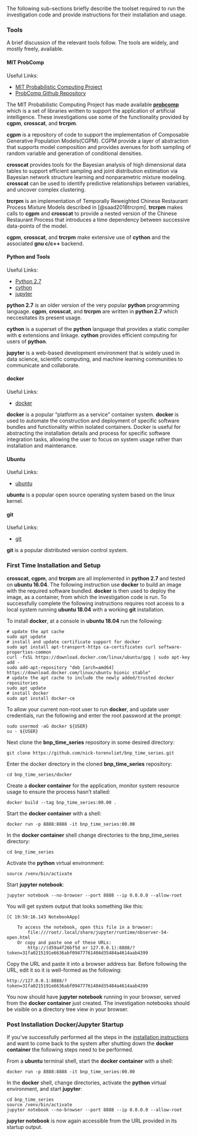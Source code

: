 The following sub-sections briefly describe the toolset required to run the investigation code and provide instructions for their installation and usage. 

### Tools
A brief discussion of the relevant tools follow.  The tools are widely, and mostly freely, available. 

#### MIT ProbComp
Useful Links:

* [MIT Probabilistic Computing Project](http://probcomp.csail.mit.edu/)
* [ProbComp Github Repository](https://github.com/probcomp/)

The MIT Probabilistic Computing Project has made available [__probcomp__](https://github.com/probcomp) which is a set of libraries written to support the application of artificial intelligence.   These investigations use some of the functionality provided by __cgpm__, __crosscat__, and __trcrpm__.  

__cgpm__ is a repository of code to support the implementation of Composable Generative Population Models(CGPM).  CGPM provide a layer of abstraction that supports model composition and provides avenues for both sampling of random variable and generation of conditional densities. 

__crosscat__ provides tools for the Bayesian analysis of high dimensional data tables to support efficient sampling and joint distribution estimation via Bayesian network structure learning and nonparametric mixture modeling.  __crosscat__ can be used to identify predictive relationships between variables, and uncover complex clustering.  

__trcrpm__ is an implementation of Temporally Reweighted Chinese Restaurant Process Mixture Models described in [@saad2018trcrpm].  __trcrpm__ makes calls to __cgpm__ and __crosscat__ to provide a nested version of the Chinese Restaurant Process that introduces a time dependency between successive data-points of the model.   

__cgpm__, __crosscat__, and __trcrpm__ make extensive use of __cython__ and the associated  __gnu c/c++__ backend. 

#### Python and Tools
Useful Links:

* [Python 2.7](https://www.python.org/)
* [cython](https://cython.org/)
* [jupyter](https://jupyter.org/)

__python 2.7__ is an older version of the very popular __python__ programming language. __cgpm__, __crosscat__, and __trcrpm__ are written in __python 2.7__ which neccesitates its present usage. 

__cython__ is a superset of the __python__ language that provides a static compiler with __c__ extensions and linkage.  __cython__ provides efficient computing for users of __python__.  

__jupyter__ is a web-based development environment that is widely used in data science, scientific computing, and machine learning communities to communicate and collaborate. 

#### docker
Useful Links:

* [docker](https://www.docker.com/)

__docker__ is a popular "platform as a service" container system. __docker__ is used to automate the construction and deployment of specific software bundles and functionality within isolated containers.   Docker is useful for abstracting the installation details and process for specific software integration tasks, allowing the user to focus on system usage rather than installation and maintenance. 

#### Ubuntu 
Useful Links:

* [ubuntu](https://ubuntu.com/)

__ubuntu__ is a popular open source operating system based on the linux kernel. 

#### git
Useful Links:

* [git](https://git-scm.com/)

__git__ is a popular distributed version control system. 

### First Time Installation and Setup {#installation}
__crosscat__, __cgpm__, and __trcrpm__ are all implemented in __python 2.7__ and tested on __ubuntu 16.04__.  The following instruction use __docker__ to build an image with the required software bundled.  __docker__ is then used to deploy the image, as a container, from which the investigation code is run.  To successfully complete the following instructions requires root access to a local system running __ubuntu 18.04__ with a working __git__ installation.

To install __docker__, at a console in __ubuntu 18.04__ run the following:
```
# update the apt cache
sudo apt update
# install and update certificate support for docker
sudo apt install apt-transport-https ca-certificates curl software-properties-common
curl -fsSL https://download.docker.com/linux/ubuntu/gpg | sudo apt-key add -
sudo add-apt-repository "deb [arch=amd64] https://download.docker.com/linux/ubuntu bionic stable"
# update the apt cache to include the newly added/trusted docker repositories
sudo apt update
# install docker
sudo apt install docker-ce
```
To allow your current non-root user to run __docker__, and update user credentials, run the following and enter the root password at the prompt:
```
sudo usermod -aG docker ${USER}
su - ${USER}
```
Next clone the __bnp_time_series__ repository in some desired directory:
```
git clone https://github.com/nick-torenvliet/bnp_time_series.git
```
Enter the docker directory in the cloned __bnp_time_series__ repository:
```
cd bnp_time_series/docker
```
Create a __docker container__ for the application, monitor system resource usage to ensure the process hasn't stalled:
```
docker build --tag bnp_time_series:00.00 .
```
Start the __docker container__ with a shell:
```
docker run -p 8888:8888 -it bnp_time_series:00.00 
```
In the __docker container__ shell change directories to the bnp_time_series directory:
```
cd bnp_time_series
```
Activate the __python__ virtual environment:
```
source /venv/bin/activate
```
Start __jupyter notebook__:
```
jupyter notebook --no-browser --port 8888 --ip 0.0.0.0 --allow-root
```
You will get system output that looks something like this:
```
[C 19:59:16.143 NotebookApp] 
    
    To access the notebook, open this file in a browser:
        file:///root/.local/share/jupyter/runtime/nbserver-54-open.html
    Or copy and paste one of these URLs:
        http://(d59a4f26bf5d or 127.0.0.1):8888/?token=31fa0215191e6636abf09477761404d35484a4614aab4399

```
Copy the URL and paste it into a browser address bar.  Before following the URL, edit it so it is well-formed as the following:
```
http://127.0.0.1:8888/?token=31fa0215191e6636abf09477761404d35484a4614aab4399
```
You now should have __jupyter notebook__ running in your browser, served from the __docker container__ just created.  The investigation notebooks should be visible on a directory tree view in your browser.  

### Post Installation Docker/Jupyter Startup

If you've successfully performed all the steps in the [installation instructions](#installation) and want to come back to the system after shutting down the __docker container__ the following steps need to be performed.

From a __ubuntu__ terminal shell, start the __docker container__ with a shell:
```
docker run -p 8888:8888 -it bnp_time_series:00.00
```
In the __docker__ shell, change directories, activate the __python__ virtual environment, and start __jupyter__:
```
cd bnp_time_series
source /venv/bin/activate
jupyter notebook --no-browser --port 8888 --ip 0.0.0.0 --allow-root
```
__jupyter notebook__ is now again accessible from the URL provided in its startup output. 







